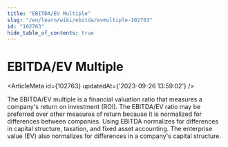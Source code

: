 ```yaml
---
title: "EBITDA/EV Multiple"
slug: "/en/learn/wiki/ebitda/evmultiple-102763"
id: "102763"
hide_table_of_contents: true
---
```



# EBITDA/EV Multiple

<ArticleMeta id={102763} updatedAt={'2023-09-26 13:59:02'} />
<div className='border-solid border-b border-t-0 my-4 border-[var(--ifm-color-gray-300)]' />

The EBITDA/EV multiple is a financial valuation ratio that measures a company's return on investment (ROI). The EBITDA/EV ratio may be preferred over other measures of return because it is normalized for differences between companies. Using EBITDA normalizes for differences in capital structure, taxation, and fixed asset accounting. The enterprise value (EV) also normalizes for differences in a company's capital structure.
